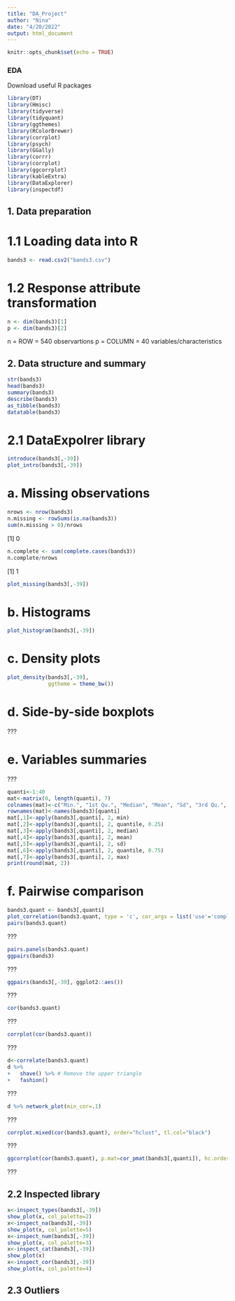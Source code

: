 ```yaml
---
title: "DA_Project"
author: "Nina"
date: "4/20/2022"
output: html_document
---
```


```r
knitr::opts_chunk$set(echo = TRUE)
```

### EDA

Download useful R packages
```r
library(DT)
library(Hmisc)  
library(tidyverse)
library(tidyquant)
library(ggthemes)
library(RColorBrewer)
library(corrplot)
library(psych)
library(GGally)
library(corrr)
library(corrplot)
library(ggcorrplot)
library(kableExtra)
library(DataExplorer)
library(inspectdf)
```

## 1. Data preparation
# 1.1 Loading data into R
 
```r
bands3 <- read.csv2("bands3.csv")
```

# 1.2 Response attribute transformation
 
```r
n <- dim(bands3)[1]
p <- dim(bands3)[2]
```
n = ROW = 540 observartions 
p = COLUMN = 40 variables/characteristics

## 2. Data structure and summary
 
```r
str(bands3)
head(bands3)
summary(bands3)
describe(bands3)
as_tibble(bands3)
datatable(bands3)
```

# 2.1 DataExpolrer library

```r
introduce(bands3[,-39])
plot_intro(bands3[,-39])
```

# a. Missing observations
```r
nrows <- nrow(bands3)
n.missing <- rowSums(is.na(bands3))
sum(n.missing > 0)/nrows
```
[1] 0
```r
n.complete <- sum(complete.cases(bands3))
n.complete/nrows
```
[1] 1
```r
plot_missing(bands3[,-39])
```

# b. Histograms
```r
plot_histogram(bands3[,-39])
```

# c. Density plots
```r
plot_density(bands3[,-39],
             ggtheme = theme_bw())
```

# d. Side-by-side boxplots
???

# e. Variables summaries 
???
```r
quanti<-1:40
mat<-matrix(0, length(quanti), 7)
colnames(mat)<-c("Min.", "1st Qu.", "Median", "Mean", "Sd", "3rd Qu.", "Max.")
rownames(mat)<-names(bands3)[quanti]
mat[,1]<-apply(bands3[,quanti], 2, min)
mat[,2]<-apply(bands3[,quanti], 2, quantile, 0.25)
mat[,3]<-apply(bands3[,quanti], 2, median)
mat[,4]<-apply(bands3[,quanti], 2, mean)
mat[,5]<-apply(bands3[,quanti], 2, sd)
mat[,6]<-apply(bands3[,quanti], 2, quantile, 0.75)
mat[,7]<-apply(bands3[,quanti], 2, max)
print(round(mat, 2))
```

# f. Pairwise comparison
```r
bands3.quant <- bands3[,quanti]
plot_correlation(bands3.quant, type = 'c', cor_args = list('use'='complete.obs'))
pairs(bands3.quant)
```
???
```r
pairs.panels(bands3.quant)
ggpairs(bands3)
```
???
```r
ggpairs(bands3[,-39], ggplot2::aes())
```
???
```r
cor(bands3.quant)
```
???
```r
corrplot(cor(bands3.quant))
```
???
```r
d<-correlate(bands3.quant)         
d %>%
+   shave() %>% # Remove the upper triangle
+   fashion()
```
???
```r
d %>% network_plot(min_cor=.1)
```
???
```r
corrplot.mixed(cor(bands3.quant), order="hclust", tl.col="black")
```
???
```r
ggcorrplot(cor(bands3.quant), p.mat=cor_pmat(bands3[,quanti]), hc.order=TRUE, type='lower')
```
???

## 2.2 Inspected library

```r
x<-inspect_types(bands3[,-39])
show_plot(x, col_palette=2)
x<-inspect_na(bands3[,-39])
show_plot(x, col_palette=5)
x<-inspect_num(bands3[,-39])
show_plot(x, col_palette=3)
x<-inspect_cat(bands3[,-39]) 
show_plot(x)
x<-inspect_cor(bands3[,-39])
show_plot(x, col_palette=4)
```

## 2.3 Outliers
 



```r
```
